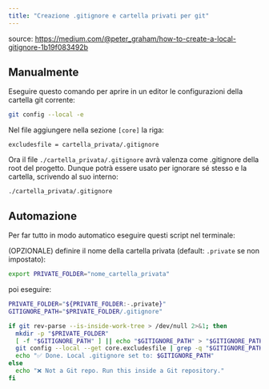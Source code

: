 ```yaml
---
title: "Creazione .gitignore e cartella privati per git"
---
```


source: https://medium.com/@peter_graham/how-to-create-a-local-gitignore-1b19f083492b

## Manualmente

Eseguire questo comando per aprire in un editor le configurazioni della cartella git corrente:

```bash
git config --local -e
```

Nel file aggiungere nella sezione `[core]` la riga:

```
excludesfile = cartella_privata/.gitignore
```

Ora il file `./cartella_privata/.gitignore` avrà valenza come .gitignore della root del progetto. Dunque potrà essere usato per ignorare sé stesso e la cartella, scrivendo al suo interno:

```
./cartella_privata/.gitignore
```

## Automazione

Per far tutto in modo automatico eseguire questi script nel terminale:

(OPZIONALE) definire il nome della cartella privata (default: `.private` se non impostato):
```bash
export PRIVATE_FOLDER="nome_cartella_privata"
```

poi eseguire:
```bash
PRIVATE_FOLDER="${PRIVATE_FOLDER:-.private}"
GITIGNORE_PATH="$PRIVATE_FOLDER/.gitignore"

if git rev-parse --is-inside-work-tree > /dev/null 2>&1; then
  mkdir -p "$PRIVATE_FOLDER"
  [ -f "$GITIGNORE_PATH" ] || echo "$GITIGNORE_PATH" > "$GITIGNORE_PATH"
  git config --local --get core.excludesfile | grep -q "$GITIGNORE_PATH" || git config --local core.excludesfile "$GITIGNORE_PATH"
  echo "✅ Done. Local .gitignore set to: $GITIGNORE_PATH"
else
  echo "❌ Not a Git repo. Run this inside a Git repository."
fi
```
